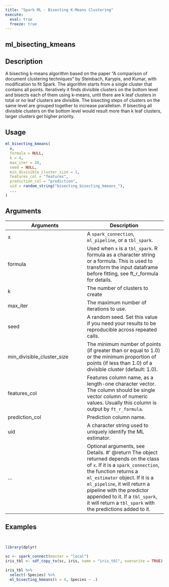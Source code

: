 ```yaml
---
title: "Spark ML - Bisecting K-Means Clustering"
execute:
  eval: true
  freeze: true
---
```


## ml_bisecting_kmeans

## Description
A bisecting k-means algorithm based on the paper "A comparison of document clustering techniques" by Steinbach, Karypis, and Kumar, with modification to fit Spark. The algorithm starts from a single cluster that contains all points. Iteratively it finds divisible clusters on the bottom level and bisects each of them using k-means, until there are k leaf clusters in total or no leaf clusters are divisible. The bisecting steps of clusters on the same level are grouped together to increase parallelism. If bisecting all divisible clusters on the bottom level would result more than k leaf clusters, larger clusters get higher priority.


## Usage
```r
ml_bisecting_kmeans(
  x,
  formula = NULL,
  k = 4,
  max_iter = 20,
  seed = NULL,
  min_divisible_cluster_size = 1,
  features_col = "features",
  prediction_col = "prediction",
  uid = random_string("bisecting_bisecting_kmeans_"),
  ...
)
```

## Arguments
|Arguments|Description|
|---|---|
| x | A `spark_connection`, `ml_pipeline`, or a `tbl_spark`. |
| formula | Used when `x` is a `tbl_spark`. R formula as a character string or a formula. This is used to transform the input dataframe before fitting, see ft_r_formula for details. |
| k | The number of clusters to create |
| max_iter | The maximum number of iterations to use. |
| seed | A random seed. Set this value if you need your results to be reproducible across repeated calls. |
| min_divisible_cluster_size | The minimum number of points (if greater than or equal to 1.0) or the minimum proportion of points (if less than 1.0) of a divisible cluster (default: 1.0). |
| features_col | Features column name, as a length-one character vector. The column should be single vector column of numeric values. Usually this column is output by `ft_r_formula`. |
| prediction_col | Prediction column name. |
| uid | A character string used to uniquely identify the ML estimator. |
| ... | Optional arguments, see Details. #' @return The object returned depends on the class of `x`. If it is a `spark_connection`, the function returns a `ml_estimator` object. If it is a `ml_pipeline`, it will return a pipeline with the predictor appended to it. If a `tbl_spark`, it will return a `tbl_spark` with the predictions added to it. |








## Examples
```r


library(dplyr)

sc <- spark_connect(master = "local")
iris_tbl <- sdf_copy_to(sc, iris, name = "iris_tbl", overwrite = TRUE)

iris_tbl %>%
  select(-Species) %>%
  ml_bisecting_kmeans(k = 4, Species ~ .)



```
